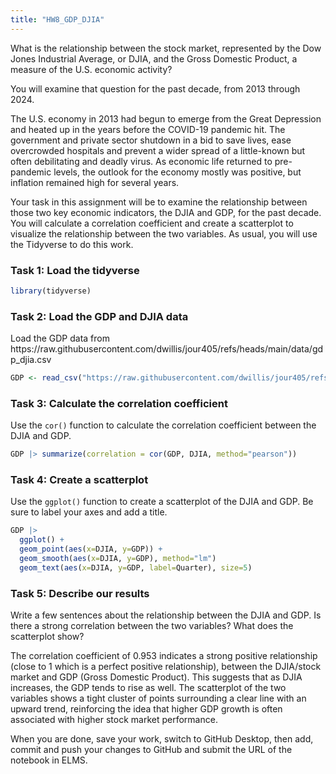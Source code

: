 ```yaml
---
title: "HW8_GDP_DJIA"
---
```


What is the relationship between the stock market, represented by the Dow Jones Industrial Average, or DJIA, and the Gross Domestic Product, a measure of the U.S. economic activity?

You will examine that question for the past decade, from 2013 through 2024.

The U.S. economy in 2013 had begun to emerge from the Great Depression and heated up in the years before the COVID-19 pandemic hit. The government and private sector shutdown in a bid to save lives, ease overcrowded hospitals and prevent a wider spread of a little-known but often debilitating and deadly virus. As economic life returned to pre-pandemic levels, the outlook for the economy mostly was positive, but inflation remained high for several years.

Your task in this assignment will be to examine the relationship between those two key economic indicators, the DJIA and GDP, for the past decade. You will calculate a correlation coefficient and create a scatterplot to visualize the relationship between the two variables. As usual, you will use the Tidyverse to do this work.

### Task 1: Load the tidyverse

```r
library(tidyverse)

```

### Task 2: Load the GDP and DJIA data

Load the GDP data from https://raw.githubusercontent.com/dwillis/jour405/refs/heads/main/data/gdp_djia.csv

```r
GDP <- read_csv("https://raw.githubusercontent.com/dwillis/jour405/refs/heads/main/data/gdp_djia.csv")

```

### Task 3: Calculate the correlation coefficient

Use the `cor()` function to calculate the correlation coefficient between the DJIA and GDP.

```r
GDP |> summarize(correlation = cor(GDP, DJIA, method="pearson"))

```

### Task 4: Create a scatterplot

Use the `ggplot()` function to create a scatterplot of the DJIA and GDP. Be sure to label your axes and add a title.

```r
GDP |>
  ggplot() +
  geom_point(aes(x=DJIA, y=GDP)) +
  geom_smooth(aes(x=DJIA, y=GDP), method="lm")
  geom_text(aes(x=DJIA, y=GDP, label=Quarter), size=5)

```

### Task 5: Describe our results

Write a few sentences about the relationship between the DJIA and GDP. Is there a strong correlation between the two variables? What does the scatterplot show?

The correlation coefficient of 0.953 indicates a strong positive relationship (close to 1 which is a perfect positive relationship), between the DJIA/stock market and GDP (Gross Domestic Product). This suggests that as DJIA increases, the GDP tends to rise as well. The scatterplot of the two variables shows a tight cluster of points surrounding a clear line with an upward trend, reinforcing the idea that higher GDP growth is often associated with higher stock market performance.

When you are done, save your work, switch to GitHub Desktop, then add, commit and push your changes to GitHub and submit the URL of the notebook in ELMS.

